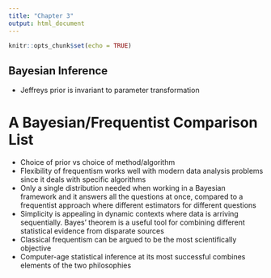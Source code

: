 ```yaml
---
title: "Chapter 3"
output: html_document
---
```


```r
knitr::opts_chunk$set(echo = TRUE)
```

## Bayesian Inference

- Jeffreys prior is invariant to parameter transformation

# A Bayesian/Frequentist Comparison List

- Choice of prior vs choice of method/algorithm
- Flexibility of frequentism works well with modern data analysis problems since it deals with specific algorithms
- Only a single distribution needed when working in a Bayesian framework and it answers all the questions at once, compared to a frequentist approach where different estimators for different questions
- Simplicity is appealing in dynamic contexts where data is arriving sequentially. Bayes' theorem is a useful tool for combining different statistical evidence from disparate sources
- Classical frequentism can be argued to be the most scientifically objective
- Computer-age statistical inference at its most successful combines elements of the two philosophies
